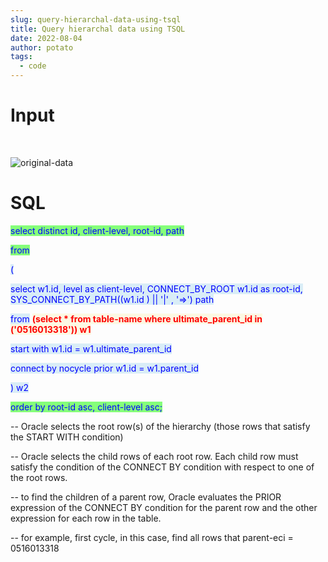 ```yaml
---
slug: query-hierarchal-data-using-tsql
title: Query hierarchal data using TSQL
date: 2022-08-04
author: potato
tags:
  - code
---
```

# Input

<br/>

![original-data](/images/2022-08-04_13-33-30.png "original-data")

# SQL

<span style="color: blue;     background-color: #85ff7a;
    border-color: #bce8f1;">select distinct id, client-level, root-id, path

<span style="color: blue;     background-color: #85ff7a;
    border-color: #bce8f1;">from

<span style="color: blue;     background-color: #d9edf7;
    border-color: #bce8f1;">(</span>

<span style="color: blue;     background-color: #d9edf7;
    border-color: #bce8f1;">select w1.id, level as client-level, CONNECT_BY_ROOT w1.id as root-id, SYS_CONNECT_BY_PATH((w1.id ) || '|' , '=>') path

<span style="color: blue;     background-color: #d9edf7;
    border-color: #bce8f1;">from</span> <span style="color: red; background-color: #fcf8e3;
    border-color: #faebcc;">**(select * from table-name where ultimate_parent_id in ('0516013318')) w1**</span>

<span style="color: blue;     background-color: #d9edf7;
    border-color: #bce8f1;">start with w1.id = w1.ultimate_parent_id

<span style="color: blue;     background-color: #d9edf7;
    border-color: #bce8f1;">connect by nocycle prior w1.id = w1.parent_id

<span style="color: blue;     background-color: #d9edf7;
    border-color: #bce8f1;">) w2</span>

<span style="color: blue;     background-color: #85ff7a;
    border-color: #bce8f1;">order by root-id asc, client-level asc;</span>

\-- Oracle selects the root row(s) of the hierarchy (those rows that satisfy the START WITH condition)

\-- Oracle selects the child rows of each root row. Each child row must satisfy the condition of the CONNECT BY condition with respect to one of the root rows.

\-- to find the children of a parent row, Oracle evaluates the PRIOR expression of the CONNECT BY condition for the parent row and the other expression for each row in the table.

\-- for example, first cycle, in this case, find all rows that parent-eci = 0516013318